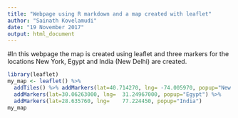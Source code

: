 ```yaml
---
title: "Webpage using R markdown and a map created with leaflet"
author: "Sainath Kovelamudi"
date: "19 November 2017"
output: html_document
---
```


#In this webpage the map is created using leaflet and three markers for the locations New York, Egypt and India (New Delhi) are created.

```r
library(leaflet)
my_map <- leaflet() %>% 
  addTiles() %>% addMarkers(lat=40.714270, lng= -74.005970, popup="New York")%>% 
  addMarkers(lat=30.06263000, lng= 	31.24967000, popup="Egypt") %>%
  addMarkers(lat=28.635760, lng= 	77.224450, popup="India") 
my_map
```